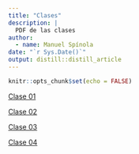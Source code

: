 ```yaml
---
title: "Clases"
description: |
  PDF de las clases
author:
  - name: Manuel Spínola
date: "`r Sys.Date()`"
output: distill::distill_article
---
```


```r
knitr::opts_chunk$set(echo = FALSE)
```

[Clase 01](02_clases/Introduccion_a_la_estadistica_y_estadistica_descriptiva.pdf)


[Clase 02](02_clases/Estadistica_inferencial-Estimacion_de_parametros.pdf)

[Clase 03](02_clases/Estadistica_inferencial-Prueba_de_hipotesis.pdf)

[Clase 04](02_clases/diseno_de_muestreo.html)



